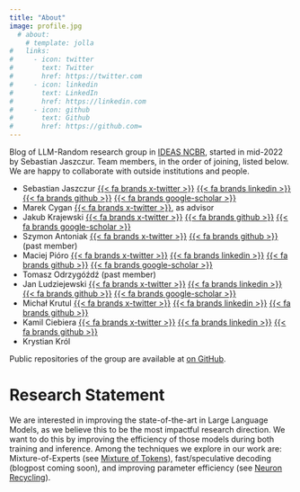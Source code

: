 ```yaml
---
title: "About"
image: profile.jpg
  # about:
    # template: jolla
#   links:
#     - icon: twitter
#       text: Twitter
#       href: https://twitter.com
#     - icon: linkedin
#       text: LinkedIn
#       href: https://linkedin.com
#     - icon: github
#       text: Github
#       href: https://github.com=
---
```


<!--
TODO:
* add twitter/linkedin handles etc.
* what is IDEAS NCBR, link
* add research statement, like https://kindly-cartoon-566.notion.site/Informal-research-statement-Piotr-Mi-o-5008a7f6f9c24e6c88a4ba35971d6196 
-->

Blog of LLM-Random research group in [IDEAS NCBR](https://ideas-ncbr.pl/en/), started in mid-2022 by Sebastian Jaszczur. Team members, in the order of joining, listed below. We are happy to collaborate with outside institutions and people.

* Sebastian Jaszczur  [{{< fa brands x-twitter >}}](https://twitter.com/S_Jaszczur)     [{{< fa brands linkedin >}}](https://pl.linkedin.com/in/sebastian-jaszczur-129866a3)    [{{< fa brands github >}}](https://github.com/sebastianjaszczur)      [{{< fa brands google-scholar >}}](https://scholar.google.pl/citations?user=KF__0WgAAAAJ)
* Marek Cygan         [{{< fa brands x-twitter >}}](https://twitter.com/marek_a_cygan), as advisor
* Jakub Krajewski     [{{< fa brands x-twitter >}}](https://twitter.com/kuba_krj)                                                                                               [{{< fa brands github >}}](http://github.com/kuba-krj)                [{{< fa brands google-scholar >}}](https://scholar.google.com/citations?user=v5mZs1kAAAAJ)
* Szymon Antoniak     [{{< fa brands x-twitter >}}](https://twitter.com/Simontwice2)                                                                                            [{{< fa brands github >}}](https://github.com/Simontwice)  (past member)
* Maciej Pióro        [{{< fa brands x-twitter >}}](https://twitter.com/maciejpioro)    [{{< fa brands linkedin >}}](https://www.linkedin.com/in/maciej-pioro/)                 [{{< fa brands github >}}](https://github.com/maciek-pioro)           [{{< fa brands google-scholar >}}](https://scholar.google.pl/citations?user=KkbtNw0AAAAJ)
* Tomasz Odrzygóźdź (past member)
* Jan Ludziejewski    [{{< fa brands x-twitter >}}](https://twitter.com/jahulas)        [{{< fa brands linkedin >}}](https://www.linkedin.com/in/jan-ludziejewski-034959223/)   [{{< fa brands github >}}](https://github.com/ludziej)                [{{< fa brands google-scholar >}}](https://scholar.google.com/citations?user=YihTUGQAAAAJ&hl=pl)
* Michał Krutul       [{{< fa brands x-twitter >}}](https://twitter.com/CrewTool)       [{{< fa brands linkedin >}}](https://www.linkedin.com/in/crewtool/)                     [{{< fa brands github >}}](https://github.com/crewtool)
* Kamil Ciebiera      [{{< fa brands x-twitter >}}](https://twitter.com/KamilCiebiera)  [{{< fa brands linkedin >}}](www.linkedin.com/in/kamil-ciebiera-9439a0252)              [{{< fa brands github >}}](https://github.com/ciebson123)
* Krystian Król

Public repositories of the group are available at [on GitHub](https://github.com/llm-random/).

# Research Statement

We are interested in improving the state-of-the-art in Large Language Models, as we believe this to be the most impactful research direction. We want to do this by improving the efficiency of those models during both training and inference. Among the techniques we explore in our work are: Mixture-of-Experts (see [Mixture of Tokens](posts/mixture_of_tokens/)), fast/speculative decoding (blogpost coming soon), and improving parameter efficiency (see [Neuron Recycling](/posts/neuron_recycling/)).
